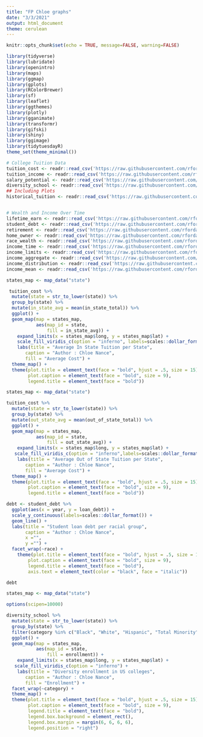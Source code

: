 ```yaml
---
title: "FP Chloe graphs"
date: "3/3/2021"
output: html_document
theme: cerulean
---
```


```r
knitr::opts_chunk$set(echo = TRUE, message=FALSE, warning=FALSE)
```

```r
library(tidyverse)    
library(lubridate)    
library(openintro)     
library(maps)          
library(ggmap)         
library(gplots)       
library(RColorBrewer)  
library(sf)            
library(leaflet)       
library(ggthemes)      
library(plotly)        
library(gganimate)    
library(transformr)    
library(gifski)        
library(shiny)         
library(ggimage)
library(tidytuesdayR)
theme_set(theme_minimal())
```

```r
# College Tuition Data
tuition_cost <- readr::read_csv('https://raw.githubusercontent.com/rfordatascience/tidytuesday/master/data/2020/2020-03-10/tuition_cost.csv')
tuition_income <- readr::read_csv('https://raw.githubusercontent.com/rfordatascience/tidytuesday/master/data/2020/2020-03-10/tuition_income.csv') 
salary_potential <- readr::read_csv('https://raw.githubusercontent.com/rfordatascience/tidytuesday/master/data/2020/2020-03-10/salary_potential.csv')
diversity_school <- readr::read_csv('https://raw.githubusercontent.com/rfordatascience/tidytuesday/master/data/2020/2020-03-10/diversity_school.csv')
## Including Plots
historical_tuition <- readr::read_csv('https://raw.githubusercontent.com/rfordatascience/tidytuesday/master/data/2020/2020-03-10/historical_tuition.csv')


# Wealth and Income Over Time
lifetime_earn <- readr::read_csv('https://raw.githubusercontent.com/rfordatascience/tidytuesday/master/data/2021/2021-02-09/lifetime_earn.csv')
student_debt <- readr::read_csv('https://raw.githubusercontent.com/rfordatascience/tidytuesday/master/data/2021/2021-02-09/student_debt.csv')
retirement <- readr::read_csv('https://raw.githubusercontent.com/rfordatascience/tidytuesday/master/data/2021/2021-02-09/retirement.csv')
home_owner <- readr::read_csv('https://raw.githubusercontent.com/rfordatascience/tidytuesday/master/data/2021/2021-02-09/home_owner.csv')
race_wealth <- readr::read_csv('https://raw.githubusercontent.com/rfordatascience/tidytuesday/master/data/2021/2021-02-09/race_wealth.csv')
income_time <- readr::read_csv('https://raw.githubusercontent.com/rfordatascience/tidytuesday/master/data/2021/2021-02-09/income_time.csv')
income_limits <- readr::read_csv('https://raw.githubusercontent.com/rfordatascience/tidytuesday/master/data/2021/2021-02-09/income_limits.csv')
income_aggregate <- readr::read_csv('https://raw.githubusercontent.com/rfordatascience/tidytuesday/master/data/2021/2021-02-09/income_aggregate.csv')
income_distribution <- readr::read_csv('https://raw.githubusercontent.com/rfordatascience/tidytuesday/master/data/2021/2021-02-09/income_distribution.csv')
income_mean <- readr::read_csv('https://raw.githubusercontent.com/rfordatascience/tidytuesday/master/data/2021/2021-02-09/income_mean.csv')
```

```r
states_map <- map_data("state")

 tuition_cost %>%
  mutate(state = str_to_lower(state)) %>%
  group_by(state) %>% 
  mutate(in_state_avg = mean(in_state_total)) %>% 
  ggplot() +
  geom_map(map = states_map,
           aes(map_id = state,
               fill = in_state_avg)) +
    expand_limits(x = states_map$long, y = states_map$lat) + 
    scale_fill_viridis_c(option = "inferno", labels=scales::dollar_format()) +
    labs(title = "Average In State Tuition per State",
       caption = "Author : Chloe Nance",
       fill = "Average Cost") +
  theme_map() +
  theme(plot.title = element_text(face = "bold", hjust = .5, size = 15),
        plot.caption = element_text(face = "bold", size = 9),
        legend.title = element_text(face = "bold"))

```


```r
states_map <- map_data("state")

tuition_cost %>%
  mutate(state = str_to_lower(state)) %>%
  group_by(state) %>% 
  mutate(out_state_avg = mean(out_of_state_total)) %>% 
  ggplot() +
  geom_map(map = states_map,
           aes(map_id = state,
               fill = out_state_avg)) +
    expand_limits(x = states_map$long, y = states_map$lat) + 
   scale_fill_viridis_c(option = "inferno",labels=scales::dollar_format()) +
    labs(title = "Average Out of State Tuition per State",
       caption = "Author : Chloe Nance",
       fill = "Average Cost") +
  theme_map() +
  theme(plot.title = element_text(face = "bold", hjust = .5, size = 15),
        plot.caption = element_text(face = "bold", size = 9),
        legend.title = element_text(face = "bold"))
```


```r
debt <- student_debt %>% 
  ggplot(aes(x = year, y = loan_debt)) +
  scale_y_continuous(labels=scales::dollar_format()) +
  geom_line() +
  labs(title = "Student loan debt per racial group",
       caption = "Author : Chloe Nance",
       x ="",
       y ="") +
  facet_wrap(~race) +
    theme(plot.title = element_text(face = "bold", hjust = .5, size = 15),
        plot.caption = element_text(face = "bold", size = 9),
        legend.title = element_text(face = "bold"),
        axis.text = element_text(color = "black", face = "italic"))

debt
```


```r
states_map <- map_data("state")

options(scipen=10000)

diversity_school %>%
  mutate(state = str_to_lower(state)) %>% 
  group_by(state) %>% 
  filter(category %in% c("Black", "White", "Hispanic", "Total Minority")) %>% 
  ggplot() +
  geom_map(map = states_map,
           aes(map_id = state,
               fill = enrollment)) +
    expand_limits(x = states_map$long, y = states_map$lat) + 
   scale_fill_viridis_c(option = "inferno") +
    labs(title = "Diversity enrollment in US colleges",
       caption = "Author : Chloe Nance",
       fill = "Enrollment") +
  facet_wrap(~category) +
  theme_map() +
  theme(plot.title = element_text(face = "bold", hjust = .5, size = 15),
        plot.caption = element_text(face = "bold", size = 9),
        legend.title = element_text(face = "bold"),
        legend.box.background = element_rect(),
        legend.box.margin = margin(6, 6, 6, 6),
        legend.position = "right")
```
